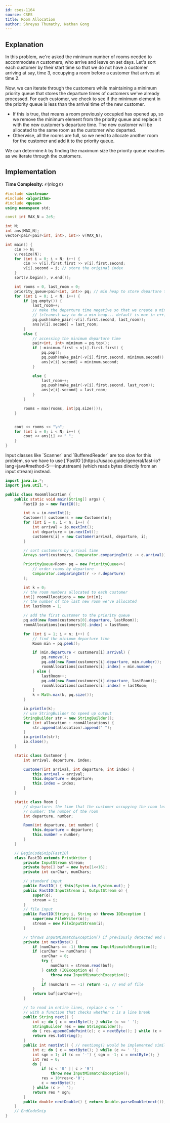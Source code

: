 ```yaml
---
id: cses-1164
source: CSES
title: Room Allocation
author: Shreyas Thumathy, Nathan Gong
---
```


## Explanation

In this problem, we're asked the minimum number of rooms needed to accommodate
$n$ customers, who arrive and leave on set days. Let's sort each customer by
their start time so that we do not have a customer arriving at say, time 3,
occupying a room before a customer that arrives at time 2.

Now, we can iterate through the customers while maintaining a minimum priority
queue that stores the departure times of customers we've already processed. For
each customer, we check to see if the minimum element in the priority queue is
less than the arrival time of the new customer.

- If this is true, that means a room previously occupied has opened up, so we
  remove the minimum element from the priority queue and replace it with the new
  customer's departure time. The new customer will be allocated to the same room
  as the customer who departed.
- Otherwise, all the rooms are full, so we need to allocate another room for the
  customer and add it to the priority queue.

We can determine $k$ by finding the maximum size the priority queue reaches as
we iterate through the customers.

## Implementation

**Time Complexity:** $\mathcal{O}(n\log n)$

<LanguageSection>

<CPPSection>

```cpp
#include <iostream>
#include <algorithm>
#include <queue>
using namespace std;

const int MAX_N = 2e5;

int N;
int ans[MAX_N];
vector<pair<pair<int, int>, int>> v(MAX_N);

int main() {
	cin >> N;
	v.resize(N);
	for (int i = 0; i < N; i++) {
		cin >> v[i].first.first >> v[i].first.second;
		v[i].second = i; // store the original index
	}
	sort(v.begin(), v.end());

	int rooms = 0, last_room = 0;
	priority_queue<pair<int, int>> pq; // min heap to store departure times.
	for (int i = 0; i < N; i++) {
		if (pq.empty()) {
			last_room++;
			// make the departure time negative so that we create a min heap
			// (cleanest way to do a min heap... default is max in c++)
			pq.push(make_pair(-v[i].first.second, last_room));
			ans[v[i].second] = last_room;
		}
		else {
			// accessing the minimum departure time
			pair<int, int> minimum = pq.top();
			if (-minimum.first < v[i].first.first) {
				pq.pop();
				pq.push(make_pair(-v[i].first.second, minimum.second));
				ans[v[i].second] = minimum.second;
			}

			else {
				last_room++;
				pq.push(make_pair(-v[i].first.second, last_room));
				ans[v[i].second] = last_room;
			}
		}

		rooms = max(rooms, int(pq.size()));
	}


	cout << rooms << "\n";
	for (int i = 0; i < N; i++) {
		cout << ans[i] << " ";
	}
}
```

</CPPSection>

<JavaSection>

<Warning>
Input classes like `Scanner` and `BufferedReader` are too slow for this problem,
so we have to use [`FastIO`](https://usaco.guide/general/fast-io?lang=java#method-5---inputstream) (which reads bytes directly from an input stream) instead.
</Warning>

```java
import java.io.*;
import java.util.*;

public class RoomAllocation {
	public static void main(String[] args) {
		FastIO io = new FastIO();

		int n = io.nextInt();
		Customer[] customers = new Customer[n];
		for (int i = 0; i < n; i++) {
			int arrival = io.nextInt();
			int departure = io.nextInt();
			customers[i] = new Customer(arrival, departure, i);
		}

		// sort customers by arrival time
		Arrays.sort(customers, Comparator.comparingInt(c -> c.arrival));

		PriorityQueue<Room> pq = new PriorityQueue<>(
			// order rooms by departure
			Comparator.comparingInt(r -> r.departure)
		);

		int k = 0;
		// the room numbers allocated to each customer
		int[] roomAllocations = new int[n];
		// the number of the last new room we've allocated
		int lastRoom = 1;

		// add the first customer to the priority queue
		pq.add(new Room(customers[0].departure, lastRoom));
		roomAllocations[customers[0].index] = lastRoom;

		for (int i = 1; i < n; i++) {
			// find the minimum departure time
			Room min = pq.peek();

			if (min.departure < customers[i].arrival) {
				pq.remove();
				pq.add(new Room(customers[i].departure, min.number));
				roomAllocations[customers[i].index] = min.number;
			} else {
				lastRoom++;
				pq.add(new Room(customers[i].departure, lastRoom));
				roomAllocations[customers[i].index] = lastRoom;
			}
			k = Math.max(k, pq.size());
		}

		io.println(k);
		// use StringBuilder to speed up output
		StringBuilder str = new StringBuilder();
		for (int allocation : roomAllocations) {
			str.append(allocation).append(" ");
		}
		io.println(str);
		io.close();
	}

	static class Customer {
		int arrival, departure, index;

		Customer(int arrival, int departure, int index) {
			this.arrival = arrival;
			this.departure = departure;
			this.index = index;
		}
	}

	static class Room {
		// departure: the time that the customer occupying the room leaves
		// number: the number of the room
		int departure, number;

		Room(int departure, int number) {
			this.departure = departure;
			this.number = number;
		}
	}

	// BeginCodeSnip{FastIO}
	class FastIO extends PrintWriter {
		private InputStream stream;
		private byte[] buf = new byte[1<<16];
		private int curChar, numChars;

		// standard input
		public FastIO() { this(System.in,System.out); }
		public FastIO(InputStream i, OutputStream o) {
			super(o);
			stream = i;
		}
		// file input
		public FastIO(String i, String o) throws IOException {
			super(new FileWriter(o));
			stream = new FileInputStream(i);
		}

		// throws InputMismatchException() if previously detected end of file
		private int nextByte() {
			if (numChars == -1) throw new InputMismatchException();
			if (curChar >= numChars) {
				curChar = 0;
				try {
					numChars = stream.read(buf);
				} catch (IOException e) {
					throw new InputMismatchException();
				}
				if (numChars == -1) return -1; // end of file
			}
			return buf[curChar++];
		}

		// to read in entire lines, replace c <= ' '
		// with a function that checks whether c is a line break
		public String next() {
			int c; do { c = nextByte(); } while (c <= ' ');
			StringBuilder res = new StringBuilder();
			do { res.appendCodePoint(c); c = nextByte(); } while (c > ' ');
			return res.toString();
		}
		public int nextInt() { // nextLong() would be implemented similarly
			int c; do { c = nextByte(); } while (c <= ' ');
			int sgn = 1; if (c == '-') { sgn = -1; c = nextByte(); }
			int res = 0;
			do {
				if (c < '0' || c > '9')
					throw new InputMismatchException();
				res = 10*res+c-'0';
				c = nextByte();
			} while (c > ' ');
			return res * sgn;
		}
		public double nextDouble() { return Double.parseDouble(next()); }
	}
	// EndCodeSnip
}
```

</JavaSection>

</LanguageSection>
